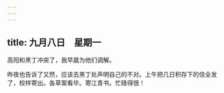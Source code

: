 ```yaml
---
---
---
```

title: 九月八日　星期一
---




高阳和黑丁冲突了，我早晨为他们调解。

昨夜也告诉了又然，应该去黑丁处声明自己的不对。上午把几日积存下的信全发了，校样寄出。各草案看毕。寄江青书。忙碌得很！